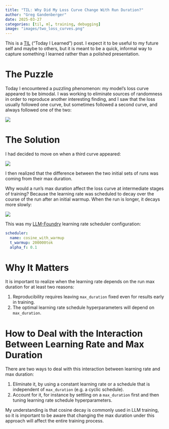 ```yaml
---
title: "TIL: Why Did My Loss Curve Change With Run Duration?"
author: "Greg Gandenberger"
date: 2025-03-27
categories: [til, ml, training, debugging]
image: "images/two_loss_curves.png"
---
```


::: {.callout-note}
This is a [TIL](https://dev.to/jbranchaud/how-i-built-a-learning-machine-45k9) ("Today I Learned") post. I expect it to be useful to my future self and maybe to others, but it is meant to be a quick, informal way to capture something I learned rather than a polished presentation.
:::

# The Puzzle

Today I encountered a puzzling phenomenon: my model's loss curve appeared to be bimodal. I was working to eliminate sources of randomness in order to reproduce another interesting finding, and I saw that the loss usually followed one curve, but sometimes followed a second curve, and always followed one of the two:

![](images/two_loss_curves.png)

# The Solution

I had decided to move on when a third curve appeared:

![](images/three_loss_curves.png)

I then realized that the difference between the two initial sets of runs was coming from their max duration.

Why would a run's max duration affect the loss curve at intermediate stages of training? Because the learning rate was scheduled to decay over the course of the run after an initial warmup. When the run is longer, it decays more slowly:

![](images/lr_schedules.png)

::: {.callout-note}
This was my [LLM-Foundry](https://github.com/mosaicml/llm-foundry) learning rate scheduler configuration:

```yaml
scheduler:
  name: cosine_with_warmup
  t_warmup: 200000tok
  alpha_f: 0.1
```
:::

# Why It Matters

It is important to realize when the learning rate depends on the run max duration for at least two reasons:

1. Reproducibility requires leaving `max_duration` fixed even for results early in training.
2. The optimal learning rate schedule hyperparameters will depend on `max_duration`.

# How to Deal with the Interaction Between Learning Rate and Max Duration

There are two ways to deal with this interaction between learning rate and max duration:

1. Eliminate it, by using a constant learning rate or a schedule that is independent of `max_duration` (e.g. a cyclic schedule).
2. Account for it, for instance by settling on a `max_duration` first and then tuning learning rate schedule hyperparameters.

My understanding is that cosine decay is commonly used in LLM training, so it is important to be aware that changing the max duration under this approach will affect the entire training process.